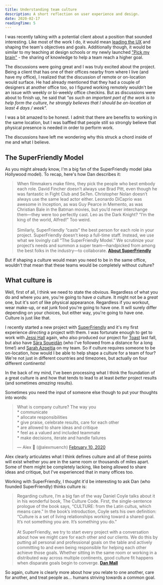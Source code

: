 ```yaml
---
title: Understanding team culture
description: A short reflection on user experience and design.
date: 2020-02-17
readingTime: 5
---
```


I was recently talking with a potential client about a position that sounded interesting. Like most of the work I do, it would mean <a href="/uxlead/">leading the UX</a> and shaping the team's objectives and goals. Additionally though, it would be similar to my teaching at design schools or my newly launched <a href="/course">"Pick my brain"</a> - the sharing of knowledge to help a team reach a higher goal.

The discussions were going great and I was truly excited about the project. Being a client that has one of their offices nearby from where I live (and have my office), I realized that the discussion of remote or on-location would surface. He had already mentioned that they had a couple of designers at another office too, so I figured working remotely wouldn't be an issue with weekly or bi-weekly office checkins. But as discussions were about to finish up, he said that *"as such an important part of the work is to help form the culture, he strongly believes that I should be on-location at least 4 days / week".*

I was a bit amazed to be honest. I admit that there are benefits to working in the same location, but I was baffled that people still so strongly believe that physical presence is needed in order to perform work.

The discussions have left me wondering why this struck a chord inside of me and what I believe.

## The SuperFriendly Model

As you might already know, I'm a big fan of the SuperFriendly model (aka Hollywood model). To recap, here's how Dan describes it:

>When filmmakers make films, they pick the people who best embody each role. David Fincher doesn’t always use Brad Pitt, even though he was fantastic in Fight Club and Se7en. Christopher Nolan doesn’t always use the same lead actor either. Leonardo DiCaprio was awesome in Inception, as was Guy Pearce in Memento, as was Christian Bale in the Batman movies, but you’d never interchange them—they were too perfectly cast. Leo as the Dark Knight? “I’m the king of the world, Alfred!” Too weird.
<br /><br />
Similarly, SuperFriendly “casts” the best person for each role in your project. SuperFriendly doesn’t keep a full-time staff. Instead, we use what we lovingly call “The SuperFriendly Model.” We scrutinize your project’s needs and summon a super team—handpicked from among the best folks in the industry—to collaborate.
**<a href="https://superfriendlydesign.systems/about/">About SuperFriendly</a>**

But if shaping a culture would mean you need to be in the same office, wouldn't that mean that these teams would be completely without culture?

## What culture is

Well, first of all, I think we need to state the obvious. Regardless of what you do and where you are, you're going to have *a* culture. It might not be a *great* one, but it's sort of like physical appearance. Regardless if you workout, wear make-up, or eat junk food you're going to have one. It will surely differ depending on your choices, but either way, you're going to have one. Culture is just like that.

I recently started a new project with <a href="https://superfriendlydesign.systems/">SuperFriendly</a> and it's my first experience *directing* a project with them. I was fortunate enough to get to work with <a href="https://twitter.com/jessiofhall">Jessi Hall</a> again, who also produced our project for <a href="/case/toast/">Toast</a> last fall, but also have <a href="https://twitter.com/SaraSoueidan">Sāra Soueidān</a> (who I've followed from a distance for a long time!) and <a href="https://twitter.com/sazpeitia">Sarah Azpeitia</a> on my team. So if culture requires someone to be on-location, how would I be able to help shape a culture for a team of four? We're not just in different countries and timezones, but actually on four different continents!

In the back of my mind, I've been processing what I think the foundation of a great culture is and how that tends to lead to at least *better* project results (and sometimes *amazing* results).

Sometimes you need the input of someone else though to put your thoughts into words:

<blockquote class="twitter-tweet"><p lang="en" dir="ltr">What is company culture? The way you<br />* communicate<br />* allocate responsibilities<br />* give praise, celebrate results, care for each other<br />* are allowed to share ideas and critique<br />* feel as a valued and included teammate<br />* make decisions, iterate and handle failures</p>&mdash; Alex 🌚 (@alexmuench) <a href="https://twitter.com/alexmuench/status/1226830341115125761?ref_src=twsrc%5Etfw">February 10, 2020</a></blockquote> <script async src="https://platform.twitter.com/widgets.js" charset="utf-8"></script>

Alex clearly articulates what I think defines culture and all of these points will exist whether you are in the same room or thousands of miles apart. Some of them might be completely lacking, like being allowed to share ideas and critique, but I've experienced that in many offices too.

Working with SuperFriendly, I thought it'd be interesting to ask Dan (who founded SuperFriendly) thinks culture is:

> Regarding culture, I’m a big fan of the way Daniel Coyle talks about it in his wonderful book, The Culture Code. First, the single-sentence prologue of the book says, “CULTURE: from the Latin cultus, which means care.” In the book’s introduction, Coyle sets his own definition: “Culture is a set of living relationships working toward a shared goal. It’s not something you are. It’s something you do.”
<br /><br />
At SuperFriendly, we try to start every project with a conversation about how we might care for each other and our clients. We do this by putting all personal and professional goals on the table and actively committing to and even being responsible for helping each other achieve those goals. Whether sitting in the same room or working in a distributed way across multiple continents, good culture fit happens when disparate goals begin to converge.
**<a href="https://danmall.me">Dan Mall</a>**

So again, culture is clearly more about how you relate to one another, care for another, and treat people as... humans striving towards a common goal.